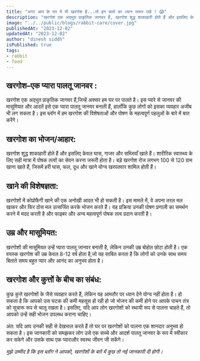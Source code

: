 ```yaml
---
title: "अगर आप के घर में भी खरगोश है...तो इन बातो का ध्यान जरूर रखें ! 😱"
description: "खरगोश एक अद्भुत प्राकृतिक जानवर हैं, खरगोश शुद्ध शाकाहारी होते हैं और इसलिए केवल घास, गाजर और सब्जियाँ खाते हैं।"
image: "../../public/blogs/rabbit-care/cover.jpg"
publishedAt: "2023-12-02"
updatedAt: "2023-12-02"
author: "dinesh siddh"
isPublished: true
tags:
- rabbit 
- food
---
```


## खरगोश–एक प्यारा पालतू जानवर :
खरगोश एक अद्भुत प्राकृतिक जानवर हैं,जिन्हें अक्सर हम घर पर पालते है। इस प्यारे से जानवर की मासूमियत और आदतें इसे एक प्यारा पालतू जानवर बनाती हैं, हालाँकि कुछ लोगों को इसका व्यवहार अजीब भी लग सकता है। इस ब्लॉग में हम खरगोश की विशेषताओं और पोषण के महत्वपूर्ण पहलुओं के बारे में बात करेंगे।

## खरगोश का भोजन/आहार:
खरगोश शुद्ध शाकाहारी होते हैं और इसलिए केवल घास, गाजर और सब्जियाँ खाते हैं। शारीरिक स्वास्थ्य के लिए सही मात्रा में पोषक तत्वों का सेवन करना जरूरी होता है। बड़े खरगोश रोज लगभग 100 से 120 ग्राम खाना खाते हैं, जिसमें हरी घास, फल, दूध और खाने योग्य खरपतवार शामिल होती हैं।

## खाने की विशेषज्ञता:
खरगोशों में कोप्रोफैगी खाने की एक अनोखी आदत भी हो सकती है। इस मामले में, वे अपना तरल मल खाकर और फिर ठोस मल उत्सर्जित करके भोजन करते हैं। यह प्रक्रिया उनकी पोषण प्रणाली का समर्थन करने में मदद करती है और फाइबर और अन्य महत्वपूर्ण पोषक तत्व प्रदान करती है।

## उम्र और मासूमियत:
खरगोशों की मासूमियत उन्हें प्यारा पालतू जानवर बनाती है, लेकिन उनकी उम्र बोहोत छोटा होती है। एक वयस्क खरगोश की उम्र केवल 8-12 वर्ष होता है,जो यह साबित करता है कि लोगों को उनके साथ समय बिताते समय बहुत प्यार और आनंद का अनुभव होता है।

## खरगोश और कुत्तों के बीच का संबंध:
कुछ कुत्ते खरगोशों के जैसे व्यवहार करते हैं, लेकिन यह आमतौर पर ध्यान देने योग्य नहीं होता है। हो सकता है कि आपको उस घटक की कमी महसूस हो रही हो जो भोजन की कमी होने पर आपके पाचन तंत्र को सुचारू रूप से चालू रखता है। इसलिए, यदि आप लोग खरगोशों को स्थायी रूप से पालना चाहते हैं, तो आपको उन्हें सही भोजन उपलब्ध कराना चाहिए।

अंत:
यदि आप उनकी सही से देखभाल करते हैं तो घर पर खरगोशों को पालना एक शानदार अनुभव हो सकता है। इस जानकारी को समझकर लोग उसे एक सच्चे और आदर्श पालतू जानवर के रूप में स्वीकार कर सकेगे और उसके साथ एक प्याराऔर स्वस्थ जीवन जी सकेंगे।

*मुझे उम्मीद है कि इस ब्लॉग ने आपको, खरगोशों के बारे में कुछ तो नई जानकारी दी होगी।*